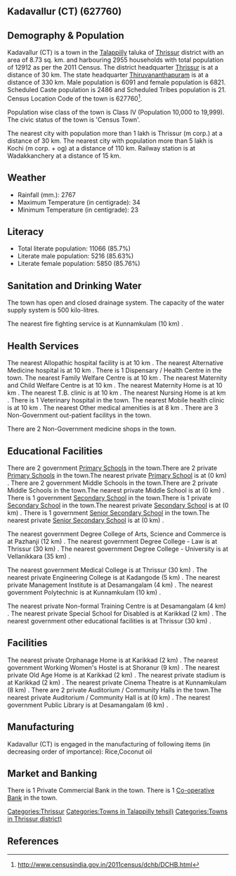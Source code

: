 {{Infobox settlement
| name=Kadavallur (CT)
| native_name=
| native_name_lang=
| other_name=
| nickname=
| settlement_type=Town
| image_skyline=
| image_alt=
| image_caption=
| pushpin_map=India Kerala
| pushpin_label_position=right
| pushpin_map_alt=
| pushpin_map_caption=Location in Kerala, India
| latd=
| latm=
| lats=
| latNS=
| longd=
| longm=
| longs=
| longEW=
| coordinates_display=inline,title
| subdivision_type=Country
| subdivision_name={{flag|India}}
| subdivision_type1=[[States and territories of India|State]]
| subdivision_name1=Kerala 
| subdivision_type2=[[List of districts of India|District]]
| subdivision_name2=Thrissur
| subdivision_type3=Tahsil
| subdivision_name3=Talappilly
| website=
| established_title=<!-- Established -->
| established_date=
| founder=
| named_for=
| government_type=
| governing_body=
| unit_pref=Metric
| area_footnotes=
| area_rank=
| area_total_km2=8.73
| elevation_footnotes=
| elevation_m=
| population_total=12912
| population_as_of=2011
| population_rank=
| population_density_km2=1479
| population_demonym=
| population_footnotes=
| demographics_type1=Languages=
| demographics1_title1=Official=
| demographics1_info1=[[Malayalam language|Malayalam]]
| timezone1=[[Indian Standard Time|IST]]
| utc_offset1==+5:30
| postal_code_type=[[Postal Index Number|PIN]]
| postal_code=
| area_code_type=Telephone code
| area_code=
| registration_plate=
| blank1_name_sec1=Nearest city
| blank1_info_sec1=[[Thrissur (m corp.)]]
| blank2_name_sec1=[[Human sex ratio|Sex ratio]]
| blank2_info_sec1=1119
| blank3_name_sec1=Literacy
| blank3_info_sec1=85.7%
| blank1_name_sec2=[[2011 Census of India|2011 census]] code
| blank1_info_sec2=627760
| footnotes=
}}

== Kadavallur (CT) (627760) ==

== Demography & Population ==

Kadavallur (CT) is a town in the [[Talappilly]] taluka of [[Thrissur]] district with an area of 8.73 sq. km. and harbouring 2955 households with total population of 12912 as per the 2011 Census. The district headquarter [[Thrissur]] is at a distance of 30 km. The state headquarter [[Thiruvananthapuram]] is at a distance of 330 km. Male population is 6091 and female population is 6821. Scheduled Caste population is 2486 and Scheduled Tribes population is 21. Census Location Code of the town is 627760<ref>http://www.censusindia.gov.in/2011census/dchb/DCHB.html</ref>.

Population wise class of the town is Class IV (Population 10,000 to 19,999).
The civic status of the town is 'Census Town'.

The nearest city with population more than 1 lakh is Thrissur (m corp.) at a distance of 30 km. The nearest city with population more than 5 lakh is Kochi (m corp. + og)  at a distance of 110 km. Railway station is at Wadakkanchery at a distance of 15 km.


== Weather ==  
* Rainfall (mm.): 2767 
* Maximum Temperature (in centigrade): 34
* Minimum Temperature (in centigrade): 23


== Literacy ==  
* Total literate population: 11066 (85.7%)
* Literate male population: 5216 (85.63%)
* Literate female population: 5850 (85.76%)


== Sanitation and Drinking Water ==  
The town has open and closed drainage system.
The capacity of the water supply system is 500 kilo-litres.

The nearest fire fighting service is at Kunnamkulam (10 km) .


== Health Services ==
The nearest Allopathic hospital facility is at 10 km .
The nearest Alternative Medicine hospital is at 10 km .
There is 1 Dispensary / Health Centre in the town.
The nearest Family Welfare Centre is at 10 km .
The nearest Maternity and Child Welfare Centre is at 10 km .
The nearest Maternity Home is at 10 km .
The nearest T.B. clinic is at 10 km .
The nearest Nursing Home is at  km .
There is 1 Veterinary hospital in the town.
The nearest Mobile health clinic is at 10 km .
The nearest Other medical amenities is at 8 km .
There are 3 Non-Government out-patient facilitys in the town.


There are 2 Non-Government medicine shops in the town.


== Educational Facilities ==
There are 2 government [[Primary School]]s in the town.There are 2 private [[Primary School]]s in the town.The nearest private [[Primary School]] is at  (0 km) .
There are 2 government Middle Schools in the town.There are 2 private Middle Schools in the town.The nearest private Middle School is at  (0 km) .
There is 1 government [[Secondary School]] in the town.There is 1 private [[Secondary School]] in the town.The nearest private [[Secondary School]] is at  (0 km) .
There is 1 government [[Senior Secondary School]] in the town.The nearest private [[Senior Secondary School]] is at  (0 km) .
 
 
 
 
 
The nearest government Degree College of Arts, Science and Commerce is at Pazhanji (12 km) .
The nearest government Degree College - Law is at Thrissur (30 km) .
The nearest government Degree College - University is at Vellanikkara (35 km) .
 
The nearest government Medical College is at Thrissur (30 km) .
The nearest private Engineering College is at Kadangode (5 km) .
The nearest private Management Institute is at Desamangalam  (4 km) .
The nearest government Polytechnic is at Kunnamkulam (10 km) .
 
The nearest private Non-formal Training Centre is at Desamangalam  (4 km) .
The nearest private Special School for Disabled is at Karikkad (2 km) .
The nearest government other educational facilities is at Thrissur (30 km) .


== Facilities ==
The nearest private Orphanage Home is at Karikkad (2 km) .
The nearest government Working Women's Hostel is at Shoranur (9 km) .
The nearest private Old Age Home is at Karikkad (2 km) .
The nearest private stadium is at Karikkad (2 km) .
The nearest private Cinema Theatre is at Kunnamkulam (8 km) .
There are 2 private Auditorium / Community Halls in the town.The nearest private Auditorium / Community Hall is at  (0 km) .
The nearest government Public Library is at Desamangalam (6 km) .


== Manufacturing ==
Kadavallur (CT) is engaged in the manufacturing of following items (in decreasing order of importance): Rice,Coconut oil


== Market and Banking ==

There is 1 Private Commercial Bank in the town.
There is 1 [[Co-operative Bank]] in the town.




[[Categories:Thrissur]]
[[Categories:Towns in Talappilly tehsil)]]
[[Categories:Towns in Thrissur district)]]


== References ==
{{Reflist}}



